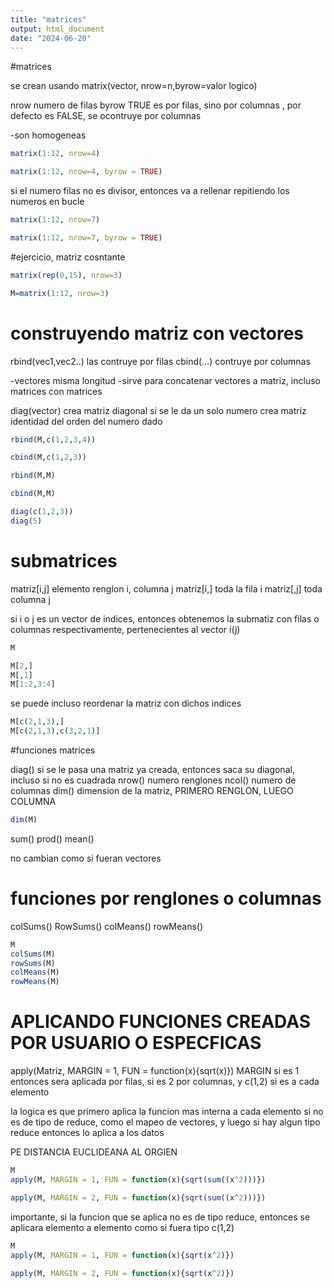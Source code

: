 ```yaml
---
title: "matrices"
output: html_document
date: "2024-06-20"
---
```


#matrices

se crean usando
matrix(vector, nrow=n,byrow=valor logico)

nrow numero de filas
byrow TRUE es por filas, sino por columnas , por defecto es FALSE, se ocontruye por columnas
 
-son homogeneas

```r
matrix(1:12, nrow=4)

matrix(1:12, nrow=4, byrow = TRUE)
```

si el numero filas no es divisor, entonces va a rellenar repitiendo los numeros en bucle

```r
matrix(1:12, nrow=7)

matrix(1:12, nrow=7, byrow = TRUE)
```


#ejercicio, matriz cosntante

```r
matrix(rep(0,15), nrow=3)

```

```r
M=matrix(1:12, nrow=3)
```

# construyendo matriz con vectores 

rbind(vec1,vec2..)   las contruye por filas
cbind(...)           contruye por columnas

-vectores misma longitud
-sirve para concatenar vectores a matriz, incluso matrices con matrices

diag(vector) crea matriz diagonal
si se le da un solo numero crea matriz identidad del orden del numero dado

```r

rbind(M,c(1,2,3,4))

cbind(M,c(1,2,3))

rbind(M,M)

cbind(M,M)

```

```r
diag(c(1,2,3))
diag(5)

```
 
# submatrices

matriz[i,j] elemento renglon i, columna j
matriz[i,] toda la fila i
matriz[,j]  toda columna j
 
si i o j es un vector de indices, entonces obtenemos la submatiz con filas o columnas respectivamente, pertenecientes al vector i(j)


```r
M

M[2,]
M[,1]
M[1:2,3:4]
```

se puede incluso reordenar la matriz con dichos indices

```r
M[c(2,1,3),]
M[c(2,1,3),c(3,2,1)]
```

#funciones matrices

diag()  si se le pasa una matriz ya creada, entonces saca su diagonal, incluso si no es cuadrada
nrow()   numero renglones
ncol()  numero de columnas
dim()  dimension de la matriz, PRIMERO RENGLON, LUEGO COLUMNA

```r
dim(M)
```
sum()
prod()
mean()

no cambian como si fueran vectores

# funciones por renglones o columnas

colSums()
RowSums()
colMeans()
rowMeans()

```r
M
colSums(M)
rowSums(M)
colMeans(M)
rowMeans(M)
```

# APLICANDO FUNCIONES CREADAS POR USUARIO O ESPECFICAS

apply(Matriz, MARGIN = 1, FUN = function(x){sqrt(x)})
MARGIN si es 1 entonces sera aplicada por filas, si es 2 por columnas, y c(1,2) si es a cada elemento

la logica es que primero aplica la funcion mas interna a cada elemento si no es de tipo de reduce, como el mapeo de vectores,
y luego si hay algun tipo reduce entonces lo aplica a los datos

PE DISTANCIA EUCLIDEANA AL ORGIEN

```r
M
apply(M, MARGIN = 1, FUN = function(x){sqrt(sum((x^2)))})

apply(M, MARGIN = 2, FUN = function(x){sqrt(sum((x^2)))})
```



importante, si la funcion que se aplica no es de tipo reduce, entonces se aplicara elemento a elemento como si fuera tipo c(1,2)

```r
M
apply(M, MARGIN = 1, FUN = function(x){sqrt(x^2)})

apply(M, MARGIN = 2, FUN = function(x){sqrt(x^2)})
```

